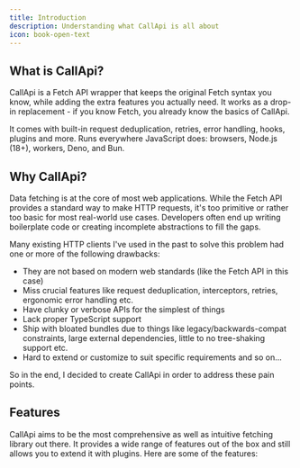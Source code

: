 ```yaml
---
title: Introduction
description: Understanding what CallApi is all about
icon: book-open-text
---
```


## What is CallApi?

CallApi is a Fetch API wrapper that keeps the original Fetch syntax you know, while adding the extra features you actually need. It works as a drop-in replacement - if you know Fetch, you already know the basics of CallApi.

It comes with built-in request deduplication, retries, error handling, hooks, plugins and more. Runs everywhere JavaScript does: browsers, Node.js (18+), workers, Deno, and Bun.

## Why CallApi?

Data fetching is at the core of most web applications. While the Fetch API provides a standard way to make HTTP requests, it's too primitive or rather too basic for most real-world use cases. Developers often end up writing boilerplate code or creating incomplete abstractions to fill the gaps.

Many existing HTTP clients I've used in the past to solve this problem had one or more of the following drawbacks:

- They are not based on modern web standards (like the Fetch API in this case)
- Miss crucial features like request deduplication, interceptors, retries, ergonomic error handling etc.
- Have clunky or verbose APIs for the simplest of things
- Lack proper TypeScript support
- Ship with bloated bundles due to things like legacy/backwards-compat constraints, large external dependencies, little to no tree-shaking support etc.
- Hard to extend or customize to suit specific requirements and so on...

So in the end, I decided to create CallApi in order to address these pain points.

## Features

CallApi aims to be the most comprehensive as well as intuitive fetching library out there. It provides a wide range of features out of the box and still allows you to extend it with plugins. Here are some of the features:

<Cards>
	<Card
		title="Request Deduplication"
		description="Eliminates duplicate requests and by effect, race conditions"
	/>
	<Card
		title="Interceptors/Hooks"
		description="Callback functions that allows running of side effects at different points in the request/response lifecycle"
	/>
	<Card title="Smart Response Parser" description="Smart response parser for any content type" />
	<Card
		title="Content Type Detection"
		description="Automatically detects the content type header of the response for common types"
	/>
	<Card
		title="URL Params and Query Support"
		description="Convenient syntax for adding url parameters as well as query strings to the request url"
	/>
	<Card title="Extensible" description="Plugins and hooks to extend the functionality" />
	<Card
		title="Response Validation"
		description="Allows you to validate the response before returning it"
	/>
	<Card title="Timeout" description="Enables setting a timeout for the request" />
	<Card
		title="Retries"
		description="Advanced retry mechanisms with linear and exponential backoff strategies or custom retry conditions"
	/>
	<Card
		title="Compatible with fetch and fetch-like APIs"
		description="Wraps around fetch and works on the browser, node (version 18+), workers, deno and bun out of the box but can also use custom fetch implementations like node-fetch"
	/>
</Cards>

